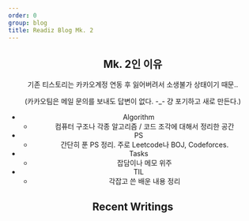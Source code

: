 ```yaml
---
order: 0
group: blog
title: Readiz Blog Mk. 2
---
```


<Header title="Blog 소개" />

## Mk. 2인 이유

기존 티스토리는 카카오계정 연동 후 잃어버려서 소생불가 상태이기 때문..

(카카오팀은 메일 문의를 보내도 답변이 없다. -_- 걍 포기하고 새로 만든다.)

- Algorithm
  - 컴퓨터 구조나 각종 알고리즘 / 코드 조각에 대해서 정리한 공간
- PS
  - 간단히 푼 PS 정리. 주로 Leetcode나 BOJ, Codeforces.
- Tasks
  - 잡담이나 메모 위주
- TIL
  - 각잡고 쓴 배운 내용 정리

## Recent Writings

<RecentWritings />

<Comment />